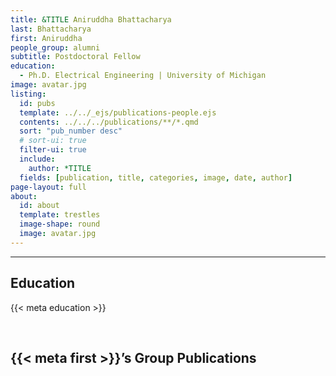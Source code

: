 ```yaml
---
title: &TITLE Aniruddha Bhattacharya
last: Bhattacharya
first: Aniruddha
people_group: alumni
subtitle: Postdoctoral Fellow
education:
  - Ph.D. Electrical Engineering | University of Michigan 
image: avatar.jpg
listing:
  id: pubs
  template: ../../_ejs/publications-people.ejs 
  contents: ../../../publications/**/*.qmd
  sort: "pub_number desc"
  # sort-ui: true
  filter-ui: true
  include:
    author: *TITLE
  fields: [publication, title, categories, image, date, author]
page-layout: full
about: 
  id: about
  template: trestles
  image-shape: round
  image: avatar.jpg
---
```


<hr>


:::{#about}



## Education
{{< meta education >}}

<br>

:::

## {{< meta first >}}'s Group Publications

:::{#pubs}
:::
